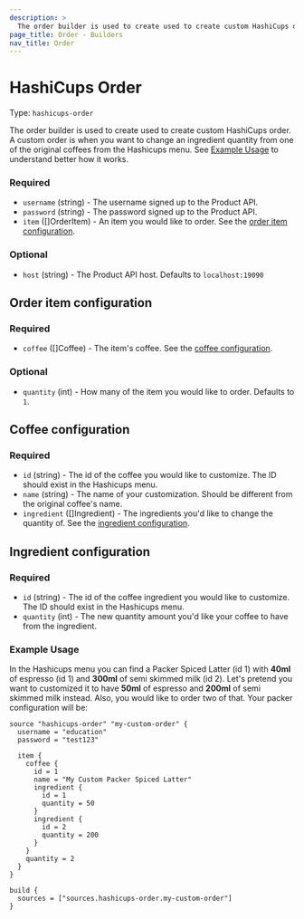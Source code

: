 ```yaml
---
description: >
  The order builder is used to create used to create custom HashiCups order.
page_title: Order - Builders
nav_title: Order
---
```


# HashiCups Order

Type: `hashicups-order`

The order builder is used to create used to create custom HashiCups order. A custom order is when you want to change
an ingredient quantity from one of the original coffees from the Hashicups menu. See [Example Usage](#example-usage) to
understand better how it works.

### Required

- `username` (string) - The username signed up to the Product API.
- `password` (string) - The password signed up to the Product API.
- `item` ([]OrderItem) - An item you would like to order. See the [order item configuration](#order-item-configuration).

### Optional

- `host` (string) - The Product API host. Defaults to `localhost:19090`

## Order item configuration

### Required

- `coffee` ([]Coffee) - The item's coffee. See the [coffee configuration](#coffee-configuration).


### Optional

- `quantity` (int) - How many of the item you would like to order. Defaults to `1`.

## Coffee configuration

### Required

- `id` (string) - The id of the coffee you would like to customize. The ID should exist in the Hashicups menu.
- `name` (string) - The name of your customization. Should be different from the original coffee's name.
- `ingredient` ([]Ingredient) - The ingredients you'd like to change the quantity of.
See the [ingredient configuration](#ingredient-configuration).

## Ingredient configuration

### Required

- `id` (string) - The id of the coffee ingredient you would like to customize. The ID should exist in the Hashicups menu.
- `quantity` (int) - The new quantity amount you'd like your coffee to have from the ingredient.


### Example Usage

In the Hashicups menu you can find a Packer Spiced Latter (id 1) with **40ml** of espresso (id 1) and **300ml** of semi skimmed milk (id 2).
Let's pretend you want to customized it to have **50ml** of espresso and **200ml** of semi skimmed milk instead. Also, you would like
to order two of that.
Your packer configuration will be:

```hcl
source "hashicups-order" "my-custom-order" {
  username = "education"
  password = "test123"

  item {
    coffee {
      id = 1
      name = "My Custom Packer Spiced Latter"
      ingredient {
        id = 1
        quantity = 50
      }
      ingredient {
        id = 2
        quantity = 200
      }
    }
    quantity = 2
  }
}

build {
  sources = ["sources.hashicups-order.my-custom-order"]
}
```


